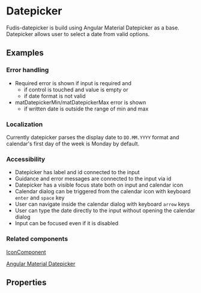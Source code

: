 
<Meta title="Datepicker" component={DatepickerComponent} />

# Datepicker

Fudis-datepicker is build using Angular Material Datepicker as a base.
Datepicker allows user to select a date from valid options.

## Examples

<Canvas>
	<Story id="components-form-datepicker--datepicker"></Story>
</Canvas>


### Error handling

- Required error is shown if input is required and
	- if control is touched and value is empty or
	- if date format is not valid
- matDatepickerMin/matDatepickerMax error is shown 
	- if written date is outside the range of min and max

### Localization

Currently datepicker parses the display date to <code>DD.MM.YYYY</code> format and calendar's first day of the week is Monday by default.

### Accessibility

- Datepicker has label and id connected to the input
- Guidance and error messages are connected to the input via id
- Datepicker has a visible focus state both on input and calendar icon
- Calendar dialog can be triggered from the calendar icon with keyboard <code>enter</code> and <code>space</code> key
- User can navigate inside the calendar dialog with keyboard <code>arrow</code> keys
- User can type the date directly to the input without opening the calendar dialog
- Input can be focused even if it is disabled

### Related components

[IconComponent](/docs/components-icon--icon)

<a href="https://material.angular.io/components/datepicker/overview" target="_blank">
	Angular Material Datepicker
</a>

## Properties

<ArgsTable of={DatepickerComponent} />
